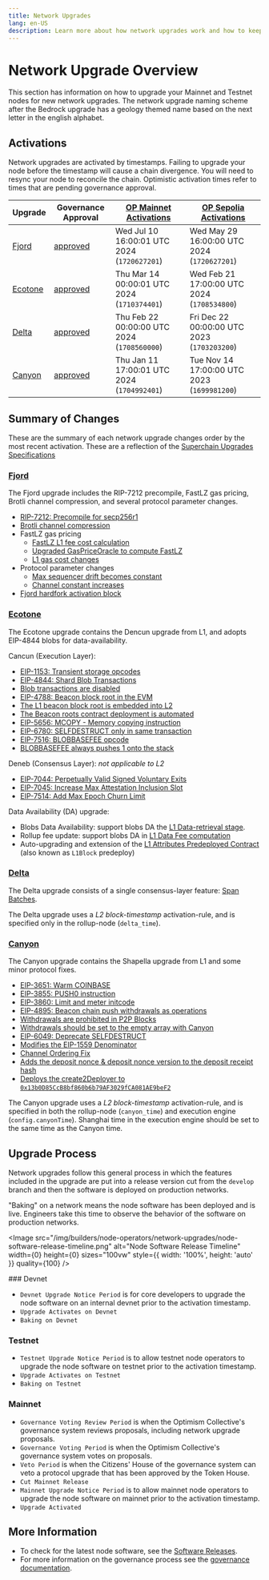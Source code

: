 ```yaml
---
title: Network Upgrades
lang: en-US
description: Learn more about how network upgrades work and how to keep your nodes up to date.
---
```



# Network Upgrade Overview

This section has information on how to upgrade your Mainnet and Testnet nodes
for new network upgrades. The network upgrade naming scheme after the Bedrock
upgrade has a geology themed name based on the next letter in the english
alphabet.

## Activations

Network upgrades are activated by timestamps. Failing to upgrade your node
before the timestamp will cause a chain divergence. You will need to resync
your node to reconcile the chain. Optimistic activation times refer to times
that are pending governance approval.

| Upgrade                                                                        | Governance Approval                                                                        | [OP Mainnet Activations](https://github.com/ethereum-optimism/superchain-registry/blob/main/superchain/configs/mainnet/superchain.toml) | [OP Sepolia Activations](https://github.com/ethereum-optimism/superchain-registry/blob/main/superchain/configs/sepolia/superchain.toml) |
| ------------------------------------------------------------------------------ | ------------------------------------------------------------------------------------------ | --------------------------------------------------------------------------------------------------------------------------------------- | --------------------------------------------------------------------------------------------------------------------------------------- |
| [Fjord](https://specs.optimism.io/protocol/superchain-upgrades.html#fjord)     | [approved](https://gov.optimism.io/t/upgrade-proposal-9-fjord-network-upgrade/8236)        | Wed Jul 10 16:00:01 UTC 2024 (`1720627201`)                                                                                             | Wed May 29 16:00:00 UTC 2024 (`1720627201`)                                                                                             |
| [Ecotone](https://specs.optimism.io/protocol/superchain-upgrades.html#ecotone) | [approved](https://gov.optimism.io/t/upgrade-proposal-5-ecotone-network-upgrade/7669)      | Thu Mar 14 00:00:01 UTC 2024 (`1710374401`)                                                                                             | Wed Feb 21 17:00:00 UTC 2024 (`1708534800`)                                                                                             |
| [Delta](https://specs.optimism.io/protocol/superchain-upgrades.html#delta)     | [approved](https://gov.optimism.io/t/final-upgrade-proposal-3-delta-network-upgrade/7310)  | Thu Feb 22 00:00:00 UTC 2024 (`1708560000`)                                                                                             | Fri Dec 22 00:00:00 UTC 2023 (`1703203200`)                                                                                             |
| [Canyon](https://specs.optimism.io/protocol/superchain-upgrades.html#canyon)   | [approved](https://gov.optimism.io/t/final-upgrade-proposal-2-canyon-network-upgrade/7088) | Thu Jan 11 17:00:01 UTC 2024 (`1704992401`)                                                                                             | Tue Nov 14 17:00:00 UTC 2023 (`1699981200`)                                                                                             |

## Summary of Changes

These are the summary of each network upgrade changes order by the most recent
activation. These are a reflection of the [Superchain Upgrades Specifications](https://specs.optimism.io/protocol/superchain-upgrades.html)

### [Fjord](https://specs.optimism.io/protocol/superchain-upgrades.html#fjord)

The Fjord upgrade includes the RIP-7212 precompile, FastLZ gas pricing, Brotli channel compression, and several protocol parameter changes.

*   [RIP-7212: Precompile for secp256r1](https://specs.optimism.io/protocol/precompiles.html#P256VERIFY)
*   [Brotli channel compression](https://specs.optimism.io/fjord/exec-engine.html#fees)
*   FastLZ gas pricing
    *   [FastLZ L1 fee cost calculation](https://specs.optimism.io/fjord/exec-engine.html#fees)
    *   [Upgraded GasPriceOracle to compute FastLZ](https://specs.optimism.io/fjord/derivation.html#gaspriceoracle-deployment)
    *   [L1 gas cost changes](https://specs.optimism.io/fjord/predeploys.html#l1-gas-usage-estimation)
*   Protocol parameter changes
    *   [Max sequencer drift becomes constant](https://specs.optimism.io/fjord/derivation.html#constant-maximum-sequencer-drift)
    *   [Channel constant increases](https://specs.optimism.io/fjord/derivation.html#increasing-max_rlp_bytes_per_channel-and-max_channel_bank_size)
*   [Fjord hardfork activation block](https://specs.optimism.io/fjord/derivation.html#network-upgrade-automation-transactions)

### [Ecotone](https://specs.optimism.io/protocol/superchain-upgrades.html#ecotone)

The Ecotone upgrade contains the Dencun upgrade from L1, and adopts EIP-4844 blobs for data-availability.

Cancun (Execution Layer):

*   [EIP-1153: Transient storage opcodes](https://eips.ethereum.org/EIPS/eip-1153)
*   [EIP-4844: Shard Blob Transactions](https://eips.ethereum.org/EIPS/eip-4844)
*   [Blob transactions are disabled](https://specs.optimism.io/protocol/exec-engine.html#ecotone-disable-blob-transactions)
*   [EIP-4788: Beacon block root in the EVM](https://eips.ethereum.org/EIPS/eip-4788)
*   [The L1 beacon block root is embedded into L2](https://specs.optimism.io/protocol/exec-engine.html#ecotone-beacon-block-root)
*   [The Beacon roots contract deployment is automated](https://specs.optimism.io/protocol/derivation.html#ecotone-beacon-block-roots-contract-deployment-eip-4788)
*   [EIP-5656: MCOPY - Memory copying instruction](https://eips.ethereum.org/EIPS/eip-5656)
*   [EIP-6780: SELFDESTRUCT only in same transaction](https://eips.ethereum.org/EIPS/eip-6780)
*   [EIP-7516: BLOBBASEFEE opcode](https://eips.ethereum.org/EIPS/eip-7516)
*   [BLOBBASEFEE always pushes 1 onto the stack](https://specs.optimism.io/protocol/exec-engine.html#ecotone-disable-blob-transactions)

Deneb (Consensus Layer): *not applicable to L2*

*   [EIP-7044: Perpetually Valid Signed Voluntary Exits](https://eips.ethereum.org/EIPS/eip-7044)
*   [EIP-7045: Increase Max Attestation Inclusion Slot](https://eips.ethereum.org/EIPS/eip-7045)
*   [EIP-7514: Add Max Epoch Churn Limit](https://eips.ethereum.org/EIPS/eip-7514)

Data Availability (DA) upgrade:

*   Blobs Data Availability: support blobs DA the [L1 Data-retrieval stage](https://specs.optimism.io/protocol/derivation.html#ecotone-blob-retrieval).
*   Rollup fee update: support blobs DA in [L1 Data Fee computation](https://specs.optimism.io/protocol/exec-engine.html#ecotone-l1-cost-fee-changes-eip-4844-da)
*   Auto-upgrading and extension of the [L1 Attributes Predeployed Contract](https://specs.optimism.io/protocol/deposits.html#ecotone-l1block-upgrade)
    (also known as `L1Block` predeploy)

### [Delta](https://specs.optimism.io/protocol/superchain-upgrades.html#delta)

The Delta upgrade consists of a single consensus-layer feature: [Span Batches](https://specs.optimism.io/protocol/delta/span-batches.html).

The Delta upgrade uses a *L2 block-timestamp* activation-rule, and is specified only in the rollup-node (`delta_time`).

### [Canyon](https://specs.optimism.io/protocol/superchain-upgrades.html#canyon)

The Canyon upgrade contains the Shapella upgrade from L1 and some minor protocol fixes.

*   [EIP-3651: Warm COINBASE](https://eips.ethereum.org/EIPS/eip-3651)
*   [EIP-3855: PUSH0 instruction](https://eips.ethereum.org/EIPS/eip-3855)
*   [EIP-3860: Limit and meter initcode](https://eips.ethereum.org/EIPS/eip-3860)
*   [EIP-4895: Beacon chain push withdrawals as operations](https://eips.ethereum.org/EIPS/eip-4895)
*   [Withdrawals are prohibited in P2P Blocks](https://specs.optimism.io/protocol/rollup-node-p2p.html#block-validation)
*   [Withdrawals should be set to the empty array with Canyon](https://specs.optimism.io/protocol/derivation.html#building-individual-payload-attributes)
*   [EIP-6049: Deprecate SELFDESTRUCT](https://eips.ethereum.org/EIPS/eip-6049)
*   [Modifies the EIP-1559 Denominator](https://specs.optimism.io/protocol/exec-engine.html#1559-parameters)
*   [Channel Ordering Fix](https://specs.optimism.io/protocol/derivation.html#reading)
*   [Adds the deposit nonce & deposit nonce version to the deposit receipt hash](https://specs.optimism.io/protocol/deposits.html#deposit-receipt)
*   [Deploys the create2Deployer to `0x13b0D85CcB8bf860b6b79AF3029fCA081AE9beF2`](https://specs.optimism.io/protocol/predeploys.html#create2deployer)

The Canyon upgrade uses a *L2 block-timestamp* activation-rule, and is specified in both the
rollup-node (`canyon_time`) and execution engine (`config.canyonTime`). Shanghai time in the
execution engine should be set to the same time as the Canyon time.

## Upgrade Process

Network upgrades follow this general process in which the features included in
the upgrade are put into a release version cut from the `develop` branch and
then the software is deployed on production networks.

<Callout type="info">
  "Baking" on a network means the node software has been deployed and is live.
  Engineers take this time to observe the behavior of the software on
  production networks.
</Callout>

<Image src="/img/builders/node-operators/network-upgrades/node-software-release-timeline.png" alt="Node Software Release Timeline" width={0} height={0} sizes="100vw" style={{ width: '100%', height: 'auto' }} quality={100} />

<Steps>
  ### Devnet

  *   `Devnet Upgrade Notice Period` is for core developers to upgrade the
      node software on an internal devnet prior to the activation timestamp.
  *   `Upgrade Activates on Devnet`
  *   `Baking on Devnet`

  ### Testnet

  *   `Testnet Upgrade Notice Period` is to allow testnet node operators to
      upgrade the node software on testnet prior to the activation timestamp.
  *   `Upgrade Activates on Testnet`
  *   `Baking on Testnet`

  ### Mainnet

  *   `Governance Voting Review Period` is when the Optimism Collective's
      governance system reviews proposals, including network upgrade proposals.
  *   `Governance Voting Period` is when the Optimism Collective's governance
      system votes on proposals.
  *   `Veto Period` is when the Citizens' House of the governance system can
      veto a protocol upgrade that has been approved by the Token House.
  *   `Cut Mainnet Release`
  *   `Mainnet Upgrade Notice Period` is to allow mainnet node operators to
      upgrade the node software on mainnet prior to the activation timestamp.
  *   `Upgrade Activated`
</Steps>

## More Information

*   To check for the latest node software, see the [Software Releases](/builders/node-operators/releases).
*   For more information on the governance process see the [governance documentation](https://community.optimism.io/docs/governance/).
